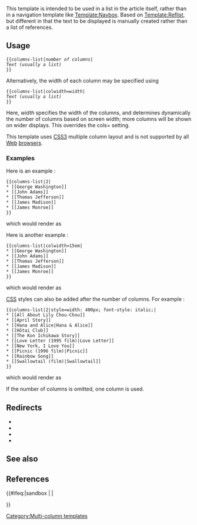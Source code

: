 {{Documentation subpage}}
{{Update|模板說明|date=2015年10月}}
<!-- PLEASE ADD CATEGORIES AT THE END OF THIS PAGE -->

{{Tsh|cmn|collist|col-list}}

This template is intended to be used in a list in the article itself, rather than in a navigation template like [[Template:Navbox]]. Based on [[Template:Reflist]], but different in that the text to be displayed is manually created rather than a list of references.

== Usage ==

 <nowiki>{{</nowiki>columns-list|''number of columns''|
 ''Text (usually a list)''
 <nowiki>}}</nowiki>

Alternatively, the width of each column may be specified using
 <nowiki>{{</nowiki>columns-list|colwidth=''width''|
 ''Text (usually a list)''
 <nowiki>}}</nowiki>
Here, ''width'' specifies the width of the columns, and determines dynamically the number of columns based on screen width; more columns will be shown on wider displays. This overrides the cols= setting.

This template uses [[CSS|CSS3]] multiple column layout and is not supported by all [[WWW|Web]] [[Web browser|browsers]].

{{CSS3 multiple column layout}}

=== Examples ===

Here is an example :

<syntaxhighlight lang=text>{{columns-list|2|
* [[George Washington]]
* [[John Adams]]
* [[Thomas Jefferson]]
* [[James Madison]]
* [[James Monroe]]
}}</syntaxhighlight>

which would render as
{{clear}}<!-- just in case {{CSS3 multiple column layout}} pokes down this far -->
{{columns-list|2|
* [[George Washington]]
* [[John Adams]]
* [[Thomas Jefferson]]
* [[James Madison]]
* [[James Monroe]]
}}

Here is another example :

<syntaxhighlight lang=text>{{columns-list|colwidth=15em|
* [[George Washington]]
* [[John Adams]]
* [[Thomas Jefferson]]
* [[James Madison]]
* [[James Monroe]]
}}</syntaxhighlight>

which would render as

{{columns-list|colwidth=15em|
* [[George Washington]]
* [[John Adams]]
* [[Thomas Jefferson]]
* [[James Madison]]
* [[James Monroe]]
}}

[[CSS]] styles can also be added after the number of columns. For example :

<syntaxhighlight lang=text>{{columns-list|2|style=width: 400px; font-style: italic;|
* [[All About Lily Chou-Chou]]
* [[April Story]]
* [[Hana and Alice|Hana & Alice]]
* [[Hōtai Club]]
* [[The Kon Ichikawa Story]]
* [[Love Letter (1995 film)|Love Letter]]
* [[New York, I Love You]]
* [[Picnic (1996 film)|Picnic]]
* [[Rainbow Song]]
* [[Swallowtail (film)|Swallowtail]]
}}</syntaxhighlight>

which would render as

{{columns-list|2|style=width: 400px; font-style: italic;|
* [[All About Lily Chou-Chou]]
* [[April Story]]
* [[Hana and Alice|Hana & Alice]]
* [[Hōtai Club]]
* [[The Kon Ichikawa Story]]
* [[Love Letter (1995 film)|Love Letter]]
* [[New York, I Love You]]
* [[Picnic (1996 film)|Picnic]]
* [[Rainbow Song]]
* [[Swallowtail (film)|Swallowtail]]
}}

If the number of columns is omitted, one column is used.

== Redirects ==
* {{tl|cmn}}
* {{tl|collist}}
* {{tl|col-list}}
* {{tl|Columnslist}}

== See also ==
{{Column-generating template families}}

== References ==
{{reflist}}

<includeonly>
{{#ifeq:{{SUBPAGENAME}}|sandbox | |
<!-- Categories below this line, please; interwikis at Wikidata -->
[[Category:Multi-column templates]]

}}
</includeonly>
